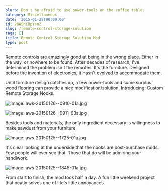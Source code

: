 ```yaml
---
blurb: Don't be afraid to use power-tools on the coffee table.
category: Miscellaneous
date: '2015-01-29T00:00:00'
id: 20WShiBpYsnZ
slug: /remote-control-storage-solution
tags: []
title: Remote Control Storage Solution Mod
type: post
---
```


Remote controls are amazingly good at being in the wrong place. Either in the way, or nowhere to be found. After decades of research, I've determined the problem isn't the remotes. It's the furniture. Designed before the invention of electronics, it hasn't evolved to accommodate them.

Until furniture design catches up, a few power-tools and some surplus wood flooring can provide a nice modification/solution. Introducing: Custom Remote Storage Nooks.

![Image: aws-20150126--0910-01a.jpg](/aws-20150126--0910-01a.jpg) 

![Image: aws-20150126--0911-03a.jpg](/aws-20150126--0911-03a.jpg) 

Besides tools and materials, the only ingredient necessary is willingness to make sawdust from your furniture. 

![Image: aws-20150125--1725-01a.jpg](/aws-20150125--1725-01a.jpg)

It's clear looking at the underside that the nooks are post-purchase mods. Few people will ever see that. Those that do will be admiring your handiwork. 

![Image: aws-20150125--1845-01a.jpg](/aws-20150125--1845-01a.jpg)

From start to finish, the mod took half a day. A fun little weekend project that neatly solves one of life's little annoyances.